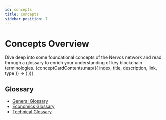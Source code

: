 ```yaml
---
id: concepts
title: Concepts
sidebar_position: 7
---
```


# Concepts Overview
Dive deep into some foundational concepts of the Nervos network and read through a glossary to enrich your understanding of key blockchain terminologies.
<CardLayout topMargin={56}>
  {conceptCardContents.map(({ index, title, description, link, type }) => (
    <Card
      key={index}
      title={title}
      description={description}
      link={link}
      type={type}
    />
  ))}
</CardLayout>

## Glossary
- [General Glossary](/docs/concepts/glossary#general-glossary)
- [Economics Glossary](/docs/concepts/glossary#economics-glossary)
- [Technical Glossary](/docs/concepts/glossary#technical-glossary)
